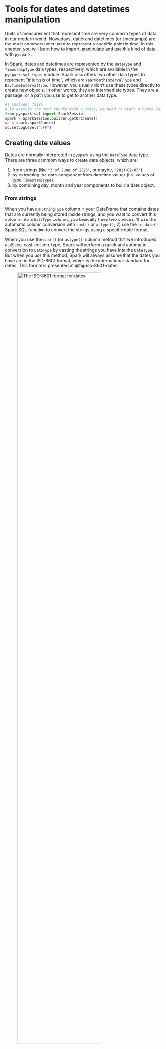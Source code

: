 # Tools for dates and datetimes manipulation {#sec-datetime-tools}

Units of measurement that represent time are very commom types of data in our modern world. Nowadays, dates and datetimes (or timestamps) are the most commom units used to represent a specific point in time. In this chapter, you will learn how to import, manipulate and use this kind of data with `pyspark`.

In Spark, dates and datetimes are represented by the `DateType` and `TimestampType` data types, respectively, which are available in the `pyspark.sql.types` module. Spark also offers two other data types to represent "intervals of time", which are `YearMonthIntervalType` and `DayTimeIntervalType`. However, you usually don't use these types directly to create new objects. In other words, they are intermediate types. They are a passage, or a path you use to get to another data type.

```python
#| include: false
# To execute the next chunks with success, we need to start a Spark Session
from pyspark.sql import SparkSession
spark = SparkSession.builder.getOrCreate()
sc = spark.sparkContext
sc.setLogLevel("OFF")
```

## Creating date values {#sec-create-dates}

Dates are normally interpreted in `pyspark` using the `DateType` data type. There are three commom ways to create date objects, which are:

1. from strings (like `"3 of June of 2023"`, or maybe, `"2023-02-05"`).
2. by extracting the date component from datetime values (i.e. values of type `TimestampType`).
3. by combining day, month and year components to build a date object.


### From strings

When you have a `StringType` column in your DataFrame that contains dates that are currently being stored inside strings, and you want to convert this column into a `DateType` column, you basically have two choices: 1) use the automatic column conversion with `cast()` or `astype()`; 2) use the `to_date()` Spark SQL function to convert the strings using a specific date format.

When you use the `cast()` (or `astype()`) column method that we introduced at @sec-cast-column-type, Spark will perform a quick and automatic conversion to `DateType` by casting the strings you have into the `DateType`. But when you use this method, Spark will always assume that the dates you have are in the ISO-8601 format, which is the international standard for dates. This format is presented at @fig-iso-8601-dates:

![The ISO-8601 format for dates](./../Figures/format_date.png){#fig-iso-8601-dates width=80%}

Basically, the ISO-8601 standard specifies that dates are represented in the format "YYYY-MM-DD" (or "Year-Month-Date"), like `2023-09-19`, `1926-05-21`, or `2005-11-01`. This is also the format that dates are usually formatted in United States of America. So, if the dates you have (which are currently stored inside strings) are formatted like the ISO-8601 standard, then, you can safely and easily convert them into the `DateType` by using the `cast()` or `astype()` column methods.

However, if these dates are formatted in a different way, then, the `cast()` method will very likely produce `null` values as a result, because it cannot parse dates that are outside the ISO-8601 format. If that is your case, then you should use the `to_date()` function, which allows you to specify the exact format of your dates.

There are many examples of date formats which are outside of the ISO-8601 format. Like:

- In Brazil and Spain, dates are formatted as "Day/Month/Year". Example: "23/04/2022" for April 23, 2022.
- In Japan, dates are formatted as "year month day (weekday)", with the Japanese characters meaning "year", "month" and "day" inserted after the numerals. Example: 2008年12月31日 (水) for "Wednesday 31 December 2008".
- Many websites display dates using the full name of the month, like "November 18, 2023". This is an important fact considering that web-scrapping is a real and important area of data analysis these days.

I will describe at @sec-datetime-patterns how you can use the `to_date()` function to convert dates that are outside of the ISO format to `DateType` values. But for now, for simplicity sake, I will consider only strings that contains date in the ISO format.

As a first example, lets consider the DataFrame `df` below:

```python
from pyspark.sql import Row

data = [
    Row(date_registered = "2021-01-01"),
    Row(date_registered = "2021-01-01"),
    Row(date_registered = "2021-01-02"),
    Row(date_registered = "2021-01-03")
]

df = spark.createDataFrame(data)
```

If we look at the DataFrame schema of `df`, we can see that the `date_registered` column is currently being interpreted as a column of type `StringType`:

```python
df.printSchema()
```

Since the dates from the `date_registered` column are formatted like the ISO-8601 standard, we can safely use `cast()` to get a column of type `DateType`. And if we look again at the DataFrame schema after the transformation, we can certify that the `date_registered` column is in fact now, a column of type `DateType`.

```python
from pyspark.sql.functions import col

df = df.withColumn(
    'date_registered',
    col('date_registered').cast('date')
)

df.show()
```

```python
df.printSchema()
```


### From datetime values

A datetime value is a value that contains both a date component and a time component. But you can obviously extract just the date component from a datetime value. Let's use the following DataFrame as example:

```python
from pyspark.sql import Row
from datetime import datetime

data = [
    {'as_datetime': datetime(2021, 6, 12, 10, 0, 0)},
    {'as_datetime': datetime(2021, 6, 12, 18, 0, 0)},
    {'as_datetime': datetime(2021, 6, 13, 7, 0, 0)},
    {'as_datetime': datetime(2021, 6, 14, 19, 30, 0)}
]

df = spark.createDataFrame(data)
df.printSchema()
```

You can extract the date component from the `as_datetime` column by directly casting the column into the `DateType` type. Like you would normally do with a string column.

```python
df.withColumn('date_component', col('as_datetime').cast('date'))\
    .show()
```


### From individual components

If you have 3 columns in your DataFrame, one for each component of a date value (day, month, year), you can group these components together to form date values. In `pyspark` you do this by using the `make_date()` function.

To use this function, you just list the columns of each component in the following order: year, month and day. Like in this example:

```python
from pyspark.sql.functions import make_date
df3 = spark.createDataFrame([
    Row(day=14,month=2,year=2021),
    Row(day=30,month=4,year=2021),
    Row(day=2,month=5,year=2021),
    Row(day=6,month=5,year=2021)
])

df3\
    .withColumn(
        'as_date',
        make_date(
            col('year'),
            col('month'),
            col('day')
        )
    )\
    .show()
```


## Creating datetime values

Datetime values are values that contains both a date and a time components. These datetime values might also come with a time zone component, although this component is not mandatory.

Different programming languages and frameworks might have different names for these kind of values. Because of that, you might know datetime values by a different name. For example, "timestamps" is also a very popular name for this kind of values. Anyway, in `pyspark`, datetime (or timestamp) values are interpreted by the `TimestampType` data type.

There are three commom ways to create datetime objects, which are:

1. from strings (like `"2023-02-05 12:30:00"`).
2. from integer values (i.e. `IntegerType` and `LongType`).
3. by combining the individual components of a datetime value (day, month, year, hour, minute, second, etc.) to form a complete datetime value.


### From strings

Again, if your datetime values are being currently stored inside strings, and, you want to convert them to datetime values, you can use the automatic conversion of Spark with the `cast()` column method. However, as we stated at @sec-create-dates, when you use this path, Spark will always assume that your datetime values follow the ISO-8601 format.

The ISO-8601 standard states that datetime values should always follow the format "YYYY-MM-DD HH:MM:SS Z" (or "Year-Month-Day Hour:Minute:Second TimeZone"). You can see at @fig-iso-8601-datetime, that are components that are mandatory (meaning that they always appear in a datetime value), and components that are optional (meaning that they might appear or might not in a datetime value).

The time zone component is always optional, and because of that, they usually are not present in the datetime values you have. There are some variations and extra characters that might appear at some points, for example, the character 'T' might appear to clearly separate the date from the time component, and the character 'Z' to separate the time zone from the time component. Also, the time component might have a microseconds section to identify a more precise point in time.

But despite all these variations, datetime values that are ISO-8601 compatible are basically always following this same pattern (or this same order of components) of "Year-Month-Day Hour:Minute:Second TimeZone". Examples of values that follows this standard are "2014-10-18T16:30:00Z", "2019-05-09 08:20:05.324" and "2020-01-01 12:30:00 -03".

![The ISO-8601 format for datetime/timestamp values](./../Figures/format_datetime.png){#fig-iso-8601-datetime width=100%}

This means that if your datetime values are not in this format, if they do not follow the ISO-8601 standard, then, you should not use the `cast()` method. If that is your case, you should use datetime patterns with the `to_timestamp()` function. We describe these assets in more depth at @sec-datetime-patterns.

For now, let's focus on examples that use the ISO-8601 format. As an example, lets use the `df2` DataFrame below:

```python
data = [
    Row(datetime_as_string = "2021-02-23T04:41:57Z"),
    Row(datetime_as_string = "2021-05-18T12:30:05Z"),
    Row(datetime_as_string = "2021-11-13T16:30:00Z"),
    Row(datetime_as_string = "2021-08-09T00:30:16Z")
]

df2 = spark.createDataFrame(data)
df2.printSchema()
```

You can see above, that the `datetime_as_string` column is currently being interpreted as a column of strings.
But since the values are in ISO-8601 format, I can use the cast method to directly convert them into timestamp values.

```python
df2 = df2\
    .withColumn(
        'datetime_values',
        col('datetime_as_string').cast('timestamp')
    )

df2.printSchema()
```

```python
df2.show()
```

### From integers

You can also convert integers directly to datetime values by using the `cast()` method. In this situation, the integers are interpreted as being the number of seconds since the UNIX time epoch, which is mid-night of 1 January of 1970 (`"1970-01-01 00:00:00"`). In other words, the integer `60` will be converted the point in time that is 60 seconds after `"1970-01-01 00:00:00"`, which would be `"1970-01-01 00:01:00"`.

In the example below, the number 1,000,421,325 is converted into 19:48:45 of 13 September of 2001. Because this exact point in time is 1.000421 billion of seconds ahead of the UNIX epoch.

```python
df3 = spark.createDataFrame([
    Row(datetime_as_integer = 1000421325),
    Row(datetime_as_integer = 1000423628),
    Row(datetime_as_integer = 500),
    Row(datetime_as_integer = 1000493412)
])

df3 = df3\
    .withColumn(
        'datetime_values',
        col('datetime_as_integer').cast('timestamp')
    )

df3.show()
```



However, you probably notice in the example above, that something is odd. Because the number 500 was converted into `"1969-12-31 21:08:20"`, which is in theory, behind the UNIX epoch, which is 1 January of 1970. Why did that happen? The answer is that **your time zone is always taken into account** during a conversion from integers to datetime values!

In the example above, Spark is running on an operating system that is using the America/Sao_Paulo time zone (which is 3 hours late from international time zone - UTC-3) as the "default time zone" of the system. As a result, integers will be interpreted as being the number of seconds since the UNIX time epoch **minus 3 hours**, which is `"1969-12-31 21:00:00"`. So, in this context, the integer `60` would be converted into `"1969-12-31 21:01:00"` (instead of the usual `"1970-01-01 00:01:00"` that you would expect).

That is why the number 500 was converted into `"1969-12-31 21:08:20"`. Because it is 500 seconds ahead of `"1969-12-31 21:00:00"`, which is 3 hours behind the UNIX time epoch.

But what if you wanted to convert your integers into a UTC-0 time zone? Well, you could just set the time zone of your Spark Session to the international time zone before you do the conversion, with the command below:

```python
spark.conf.set("spark.sql.session.timeZone", "UTC")
```

But you could also do the conversion anyway and adjust the values later. That is, you just perform the conversion with the `cast()` method, even if the result would be in your current time zone. After that, you add the amount of time necessary to transpose your datetime values to the international time zone (UTC-0).

So in the above example, since I was using the Brasília time zone (UTC-3) during the above conversion, I just need to add 3 hours to all datetime values to get their equivalents values in international time zone. You can do that by using interval expressions, which will be discussed in more depth at @sec-interval-express.

```python
from pyspark.sql.functions import expr
df3 = df3\
    .withColumn(
        'datetime_values_utc0',
        expr("datetime_values + INTERVAL 3 HOURS")
    )

df3.show()
```


### From individual components

If you have 6 columns in your DataFrame, one for each component of a datetime value (day, month, year, hour, minute, second), you can group these components together to compose datetime values. We do this in `pyspark` by using the `make_timestamp()` function.

To use this function, you just list the columns of each component in the following order: year, month, day, hours, minutes, seconds. Like in this example:

```python
from pyspark.sql.functions import make_timestamp
df3 = spark.createDataFrame([
    Row(day=14,month=2,year=2021,hour=12,mins=45,secs=0),
    Row(day=30,month=4,year=2021,hour=8,mins=10,secs=0),
    Row(day=2,month=5,year=2021,hour=5,mins=9,secs=12),
    Row(day=6,month=5,year=2021,hour=0,mins=34,secs=4)
])

df3\
    .withColumn(
        'as_datetime',
        make_timestamp(
            col('year'),
            col('month'),
            col('day'),
            col('hour'),
            col('mins'),
            col('secs')
        )
    )\
    .show()
```


## Introducing datetime patterns {#sec-datetime-patterns}

Every time you have strings that contains dates and datetime values that are outside of the ISO-8601 format, you usually have to use datetime patterns to convert these strings to date or datetime values. In other words, in this section I will describe how you can use datetime patterns to convert string values (that are outside of the ISO-8601 format) into dates or datetimes values.

Despite the existence of an international standard (like ISO-8601), the used date and datetime formats varies accross different countries around the world. There are tons of examples of these different formats. For example, in Brazil, dates are usually formatted like "Day/Month/Year". Not only the order of the date components (day, month and year) are different, but also, the separator character ("/" instead of "-").

In essence, a datetime pattern is a string pattern that describes a specific date or datetime format. This means that we can use a datetime pattern to describe any date or datetime format. A datetime pattern is a string value that is constructed by grouping letters together. Each individual letter represents an individual component of a date or a datetime value.

You can see at @tbl-date-components a list of the most commom used letters in datetime patterns. If you want, you can also see the full list of possible letters in datetime patterns by visiting the Spark Datetime Patterns page[^datetime_patterns].


| Letter | Meaning                  | Example of a valid value                       |
| ------ | ------------------------ | ---------------------------------------------- |
| G      | era                      | AD; Anno Domini                                |
| y      | year                     | 2020; 20                                       |
| D      | day-of-year              | 189                                            |
| M/L    | month-of-year            | 7; 07; Jul; July                               |
| d      | day-of-month             | 28                                             |
| Q/q    | quarter-of-year          | 3; 03; Q3; 3rd quarter                         |
| E      | day-of-week              | Tue; Tuesday                                   |
| F      | aligned day of week      | 3                                              |
| a      | am-pm-of-day             | PM                                             |
| h      | clock-hour-of-am-pm      | 12                                             |
| K      | hour-of-am-pm            | 0                                              |
| k      | clock-hour-of-day        | 0                                              |
| H      | hour-of-day              | 0                                              |
| m      | minute-of-hour           | 30                                             |
| s      | second-of-minute         | 55                                             |
| S      | fraction-of-second       | 978                                            |
| V      | time-zone ID             | America/Los_Angeles; Z; -08:30                 |
| z      | time-zone name           | Pacific Standard Time; PST                     |
| O      | localized zone-offset    | GMT+8; GMT+08:00; UTC-08:00;                   |
| X      | zone-offset ‘Z’ for zero | Z; -08; -0830; -08:30; -083015; -08:30:15;     |
| x      | zone-offset              | +0000; -08; -0830; -08:30; -083015; -08:30:15; |
| Z      | zone-offset              | +0000; -0800; -08:00;                          |

: List of letters to represent date and datetime components {#tbl-date-components}

[^datetime_patterns]: <https://spark.apache.org/docs/latest/sql-ref-datetime-pattern.html>


### Using datetime patterns to get date values

Following @tbl-date-components, if we had a date in the format "Day, Month of Year", like "12, November of 1997", we would use the letters d, M and y for each of the three components that are present in this format. In fact, let's create a DataFrame with this exact value, and let's demonstrate how could you convert it to a `DateType` value.

```python
data = [ {"date": "12, November of 1997"} ]
weird_date = spark.createDataFrame(data)
weird_date.show()
```

To convert it from the `StringType` to `DateType` we have to use the `to_date()` Spark SQL function. Because with this function, we can provide the datetime pattern that describes the exact format that these dates use. But before we use `to_date()`, we need to build a datetime pattern to use.

The date example above ("12, November of 1997") starts with a two-digit day number. That is why we begin our datetime pattern with two d's, to represent this section of the date. After that we have a comma and a space followed by the month name. However, both month name and the year number at the end of the date are in their full formats, instead of their abbreviated formats.

Because of that, we need to tell Spark to use the full format instead of the abbreviated format on both of these two components. To do that, we use four M's and four y's, instead of just two. At last, we have a literal "of" between the month name and the year name, and to describe this specific section of the date, we insert `'of'` between the M's and y's.

In essence, we have the datetime pattern `"dd, MMMM 'of' yyyy"`. Now, we can just use `to_date()` with this datetime pattern to convert the string value to a date value.

```python
from pyspark.sql.functions import to_date
pattern = "dd, MMMM 'of' yyyy"
weird_date = weird_date\
    .withColumn("date", to_date(col("date"), pattern))

weird_date.show()
```

```python
weird_date.printSchema()
```


So, if you have a constant (or fixed) text that is always present in all of your date values, like the "of" in the above example, you must encapsulate this text between quotation marks in your datetime patterns. Also, depending if your components are in a abbreviated format (like "02" for year 2002, or "Jan" for the January month), or in a full format (like the year "1997" or the month "October"), you might want to repeat the letters one or two times (to use abbreviated formats), or you might want to repeat it four times (to use the full formats). In other words, if you use less than 4 pattern letters, then, Spark will use the short text form, typically an abbreviation form of the component you are reffering to @sparkdoc.


As another example of unusual date formats, lets use the `user_events` DataFrame. You can easily get the data of this DataFrame by dowloading the JSON file from the official repository of this book[^book_repo]. After you downloaded the JSON file that contains the data, you can import it to your Spark session with the commands below:

[^book_repo]: <https://github.com/pedropark99/Introd-pyspark/tree/main/Data>

```python
#| cache: true
from pyspark.sql.types import StructType, StructField
from pyspark.sql.types import DoubleType, StringType
from pyspark.sql.types import LongType, TimestampType, DateType
path = "../Data/user-events.json"
schema = StructType([
    StructField('dateOfEvent', StringType(), False),
    StructField('timeOfEvent', StringType(), False),
    StructField('userId', StringType(), False),
    StructField('nameOfEvent', StringType(), False)
])

user_events = spark.read\
    .json(path, schema = schema)

user_events.show()
```

The `dateOfEvent` column of this DataFrame contains date values in the Brazilian format "Day/Month/Year". To describe this date format, we can use the datetime pattern `"dd/MM/yyyy"`.

```python
date_pattern = "dd/MM/yyyy"
user_events = user_events\
    .withColumn(
        'dateOfEvent',
        to_date(col('dateOfEvent'), date_pattern)
    )

user_events.show()
```


### Using datetime patterns to get datetime/timestamp values

Furthermore, the `user_events` table also contains the `timeOfEvent` column, which is a column of datetime (or timestamp) values, also in the usual Brazilian format "Day/Month/Year Hour:Minutes:Seconds". Following @tbl-date-components, we can describe this datetime format with the pattern `"dd/MM/yyyy HH:mm:ss"`.

When you have a column of string values that you want to convert into the `TimestampType` type, but your values are not in ISO-8601 format, you should use the `to_timestamp()` function (which also comes from the `pyspark.sql.functions` module) together with a datetime pattern to describe the actual format of your values.

You use the `to_timestamp()` function in the same way you would use the `to_date()` function, you reference the name of the column you want to convert into a column of timestamp values, and you also provide a datetime pattern to be used in the conversion. The difference between the two functions is solely on the type of columns they produce. The `to_timestamp()` function always produce a column of type `TimestampType` as a result, while the `to_date()` function produces a column of type `DateType`.


```python
from pyspark.sql.functions import to_timestamp
datetime_pattern = "dd/MM/yyyy HH:mm:ss"
user_events = user_events\
    .withColumn(
        'timeOfEvent',
        to_timestamp(col('timeOfEvent'), datetime_pattern)
    )

user_events.show()
```

## Extracting date or datetime components

One very commom operation when dealing with dates and datetime values is extracting components from these values. For example, you might want to create a new column that contains the day component from all of your dates. Or maybe, the month... anyway.

Thakfully, `pyspark` made it pretty easy to extract these kinds of components. You just use the corresponding function to each component! All of these functions come from the `pyspark.sql.functions` module. As a quick list, the functions below are used to extract components from both dates and datetime values:

- `year()`: extract the year of a given date or datetime as integer.
- `month()`: extract the month of a given date or datetime as integer.
- `dayofmonth()`: extract the day of the month of a given date or datetime as integer.
- `dayofweek()`: extract the day of the week of a given date or datetime as integer. The integer returned will be inside the range 1 (for a Sunday) through to 7 (for a Saturday).
- `dayofyear()`: extract the day of the year of a given date or datetime as integer.
- `quarter()`: extract the quarter of a given date or datetime as integer.


On the other hand, the list of functions below only applies to datetime values, because they extract time components (which are not present on date values). These functions also comes to the `pyspark.sql.functions` module:

- `hour()`: extract the hours of a given datetime as integer.
- `minute()`: extract the minutes of a given datetime as integer.
- `second()`: extract the seconds of a given datetime as integer.

In essence, you just apply these functions at the column that contains your date and datetime values, and you get as output the component you want. As an example, lets go back to the `user_events` DataFrame and extract the day, month and year components of each date, into separate columns:

```python
from pyspark.sql.functions import (
    dayofmonth,
    month,
    year
)

user_events\
    .withColumn('dayOfEvent', dayofmonth(col('dateOfEvent')))\
    .withColumn('monthOfEvent', month(col('dateOfEvent')))\
    .withColumn('yearOfEvent', year(col('dateOfEvent')))\
    .select(
        'dateOfEvent', 'dayOfEvent',
        'monthOfEvent', 'yearOfEvent'
    )\
    .show()
```


## Adding time to date and datetime values with interval expressions {#sec-interval-express}

Another very commom operation is to add some amount of time to a date or datetime values. For example, you might want to advance your dates by 3 days. Or, delay your datetime values by 3 hours. In `pyspark`, you can perform this kind by either using functions or interval expressions.

When we talk about functions available through the `pyspark.sql.functions` module, we have `date_add()` and `date_sub()`, which you can use to add or subtract days to a date, and `add_months()`, which you can use to add months to a date. Yes, the naming pattern of these functions is a little bit weird, but let's ignore this fact.

```python
from pyspark.sql.functions import (
    date_add,
    date_sub,
    add_months
)

user_events\
    .withColumn(
        'timePlus10Days',
        date_add(col('timeOfEvent'), 10)
    )\
    .withColumn(
        'timeMinus5Days',
        date_sub(col('timeOfEvent'), 5)
    )\
    .withColumn(
        'timePlus8Months',
        add_months(col('timeOfEvent'), 8)
    )\
    .select(
        'timeOfEvent', 'timePlus10Days',
        'timeMinus5Days', 'timePlus8Months'
    )\
    .show()
```

Now, you can use interval expressions to add whatever time unit you want (years, months, days, hours, minutes or seconds) to either a date or datetime value. However, interval expressions are only available at the Spark SQL level. As a consequence, to use an interval expression, you must use `expr()` or `spark.sql()` (that we introduced at @sec-dataframe-sql-chapter) to get access to Spark SQL. An interval expression follows this pattern:

```sql
INTERVAL 3 HOURS
```

An interval expression is an expression that begins with the `INTERVAL` keyword, and then, it is followed by a number that specifies an amount. You define how much exactly this amout represents by using another keyword that specifies the unit of time to be used. So the keyword `HOUR` specifies that you want to use the "hour" unit of time.

Having this in mind, the expression `INTERVAL 3 HOURS` defines a 3 hours interval expression. In contrast, the expression `INTERVAL 3 SECONDS` represents 3 seconds, and the expression `INTERVAL 90 MINUTES` represents 90 minutes, and so on.

By having an interval expression, you can just add or subtract this interval to your column to change the timestamp you have.

```python
from pyspark.sql.functions import expr
user_events\
    .withColumn(
        'timePlus3Hours',
        expr('timeOfEvent + INTERVAL 3 HOURS')
    )\
    .withColumn(
        'timePlus2Years',
        expr('timeOfEvent + INTERVAL 2 YEARS')
    )\
    .select('timeOfEvent', 'timePlus3Hours', 'timePlus2Years')\
    .show()
```


## Calculating differences between dates and datetime values

Another very commom operation is to calculate how much time is between two dates or two datetimes. In other words, you might
want to calculate how many days the date `"2023-05-12"` is far ahead of `"2023-05-05"`, or how many hours the timestamp `"2023-07-10 13:13:00"` is ahead of `"2023-07-10 05:18:00"`.

When you have two columns of type `DateType` (or `TimestampType`), you subtract one by the other directly to get the difference between the values of these columns. As an example, lets use the `df4` below:

```python
from random import randint, seed
from datetime import (
    date,
    datetime,
    timedelta
)

seed(10)
dates = [
    date(2023,4,1) + timedelta(days = randint(1,39))
    for i in range(4)
]

datetimes = [
    datetime(2023,4,1,8,14,54) + timedelta(hours = randint(1,39))
    for i in range(4)
]


df4 = spark.createDataFrame([
    Row(
        date1 = date(2023,4,1),
        date2 = dates[i],
        datetime1 = datetime(2023,4,1,8,14,54),
        datetime2 = datetimes[i]
    )
    for i in range(4)
])

df4.show()
```

If we subtract columns `date2` by `date1` and `datetime2` by `datetime1`, we get two new columns of type `DayTimeIntervalType`.
These new columns represent the interval of time between the values of these columns.

```python
df4\
    .select('date1', 'date2')\
    .withColumn('datediff', col('date2') - col('date1'))\
    .show()
```


```python
df4\
    .select('datetime1', 'datetime2')\
    .withColumn(
        'datetimediff',
        col('datetime2') - col('datetime1')
    )\
    .show()
```


But another very commom way to calculate this difference is to convert the datetime values to seconds. Then, you subtract the calculated seconds, so you get as output, the difference in seconds between the two datetime values.

To use this method, you first use the `unix_timestamp()` function to convert the timestamps into seconds as integer values, then, you subtract these new integer values that were created.

```python
from pyspark.sql.functions import unix_timestamp
df4 = df4\
    .select('datetime1', 'datetime2')\
    .withColumn('datetime1', unix_timestamp(col('datetime1')))\
    .withColumn('datetime2', unix_timestamp(col('datetime2')))\
    .withColumn(
        'diffinseconds',
        col('datetime2') - col('datetime1')
    )

df4.show()
```

Now that we have the `diffinseconds` column, which represents the difference **in seconds** between `datetime1` and `datetime2` columns, we can divide this `diffinseconds` column by 60 to get the difference in minutes, or divide by 3600 to get the difference in hours, etc.

```python
df4\
    .withColumn('diffinminutes', col('diffinseconds') / 60)\
    .withColumn('diffinhours', col('diffinseconds') / 3600)\
    .show()
```

## Getting the now and today values

If for some reason, you need to know which timestamp is now, or which date is today, you can use the `current_timestamp()` and `current_date()` functions from `pyspark.sql.functions` module. When you execute these functions, they output the current timestamp and date in your system.


```python
from pyspark.sql.types import StructType,StructField, StringType
from pyspark.sql.functions import (
    current_date,
    current_timestamp,
    lit
)

data = [Row(today="", now="")]
schema = StructType([
    StructField('today', StringType(), True),
    StructField('now', StringType(), True)
])

spark.createDataFrame(data, schema = schema)\
    .withColumn('today', lit(current_date()))\
    .withColumn('now', lit(current_timestamp()))\
    .show()
```

